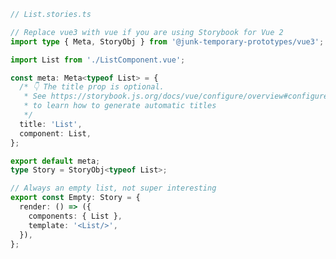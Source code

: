 ```ts
// List.stories.ts

// Replace vue3 with vue if you are using Storybook for Vue 2
import type { Meta, StoryObj } from '@junk-temporary-prototypes/vue3';

import List from './ListComponent.vue';

const meta: Meta<typeof List> = {
  /* 👇 The title prop is optional.
   * See https://storybook.js.org/docs/vue/configure/overview#configure-story-loading
   * to learn how to generate automatic titles
   */
  title: 'List',
  component: List,
};

export default meta;
type Story = StoryObj<typeof List>;

// Always an empty list, not super interesting
export const Empty: Story = {
  render: () => ({
    components: { List },
    template: '<List/>',
  }),
};
```
